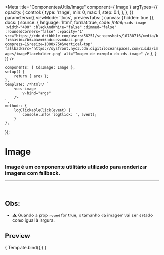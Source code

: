 
<Meta
	title="Componentes/Utils/Image"
	component={ Image }
	argTypes={{
		opacity: {
			control: {
				type: 'range',
				min: 0,
				max: 1,
				step: 0.1,
			},
		},
	}}
	parameters={{
		viewMode: 'docs',
		previewTabs: { canvas: { hidden: true }},
		docs: {
			source: {
				language: 'html',
				format:true,
				code: /*html*/ 
`<cds-image
	:width="400"
	:blackAndWhite="false"
	:dimmed="false"
	:roundedCorners="false"
	:opacity="1"
	src="https://cdn.dribbble.com/users/56251/screenshots/10780716/media/bf16339f04fb54b38055adcce2a6da21.png?compress=1&resize=1000x750&vertical=top"
	fallbackSrc="https://sysfront.nyc3.cdn.digitaloceanspaces.com/cuida/images/imagePlaceholder.png"
	alt="Imagem de exemplo do cds-image"
/>`
			},
		}
	}}
/>

	components: { CdsImage: Image },
	setup() {
		return { args };
	},
	template: /*html*/ `
		<cds-image
			v-bind="args"
		/>
	`,
	methods: {
		logClickableClick(event) {
			console.info('logClick: ', event);
		}
	},
});

# Image

### Image é um componente utilitário utilizado para renderizar imagens com fallback.
---
<br />

## Obs:
- ⚠️ Quando a prop `round` for true, o tamanho da imagem vai ser setado como igual à largura.

## Preview

<Canvas>
	<Story
		name="Image"
		args={{
			src: 'https://cdn.dribbble.com/users/56251/screenshots/10780716/media/bf16339f04fb54b38055adcce2a6da21.png?compress=1&resize=1000x750&vertical=top',
			fallbackSrc: 'https://sysfront.nyc3.cdn.digitaloceanspaces.com/cuida/images/imagePlaceholder.png',
			width: 400,
			blackAndWhite: false,
			dimmed: false,
			roundedCorners: false,
			round: false,
			opacity: 1,
			alt: 'Imagem de exemplo do cds-image',
		}}
	>
		{ Template.bind({}) }
	</Story>
</Canvas>

<ArgsTable story="Image" />
